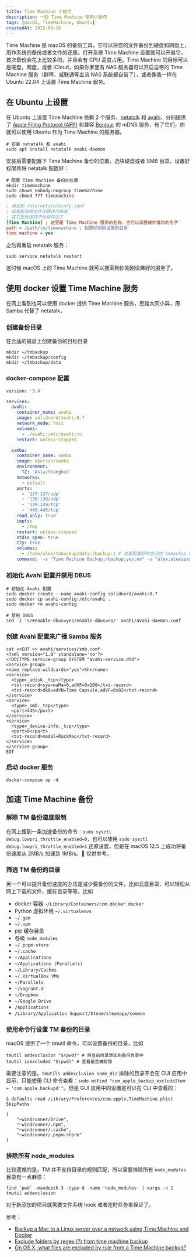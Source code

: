 ```yaml
---
title: Time Machine 小技巧
description: 一些 Time Machine 使用小技巧
tags: [macOS, TimeMachine, Ubuntu]
createdAt: 2022-08-16
---
```


Time Machine 是 macOS 的备份工具，它可以将您的文件备份到硬盘和网盘上，用作系统的备份或者文件的还原。打开系统 Time Machine 设置就可以开启它，首次备份会花上比较多的，并且会有 CPU 高度占用。Time Machine 的目标可以是硬盘，网盘，或者 iCloud，如果你家里有 NAS 服务器可以开启自带的 Time Machine 服务（群晖、威联通等主流 NAS 系统都自带了），或者像我一样在 Ubuntu 22.04 上设置 Time Machine 服务。

## 在 Ubuntu 上设置

在 Ubuntu 上设置 Time Machine 依赖 2 个服务，[netatalk](https://en.wikipedia.org/wiki/Netatalk) 和 [avahi](<https://en.wikipedia.org/wiki/Avahi_(software)>)，分别提供了 [Apple Filing Protocol (AFP)](https://en.wikipedia.org/wiki/Apple_Filing_Protocol) 和兼容 [Bonjour](<https://en.wikipedia.org/wiki/Bonjour_(software)>) 的 mDNS 服务，有了它们，你就可以使用 Ubuntu 作为 Time Machine 的服务器。

```shell
# 安装 netatalk 和 avahi
sudo apt install netatalk avahi-daemon
```

安装后需要配置下 Time Machine 备份的位置，选块硬盘或者 SMB 目录，设置好权限并将 netatalk 配置好：

```shell
# 配置 Time Machine 备份的位置
mkdir timemachine
sudo chown nobody:nogroup timemachine
sudo chmod 777 timemachine
```

```ini
; 添加到 /etc/netatalk/afp.conf
; 或者取消原文件注释进行修改
; 其它部分保持不动就可以了
[Time Machine] ; 这里是 Time Machine 服务的名称，也可以设置成你喜欢的名字
path = /path/to/timemachine ; 配置好刚刚设置的目录
time machine = yes
```

之后再重启 netatalk 服务：

```shell
sudo service netatalk restart
```

这时候 macOS 上的 Time Machine 就可以搜索到你刚刚设置好的服务了。

## 使用 docker 设置 Time Machine 服务

在网上看到也可以使用 docker 提供 Time Machine 服务，思路大同小异，用 Samba 代替了 netatalk，

### 创建备份目录

在合适的磁盘上创建备份的目标目录

```shell
mkdir ~/tmbackup
mkdir ~/tmbackup/config
mkdir ~/tmbackup/data
```

### docker-compose 配置

```yaml
version: '3.4'

services:
  avahi:
    container_name: avahi
    image: solidnerd/avahi:0.7
    network_mode: host
    volumes:
      - ./avahi:/etc/avahi:ro
    restart: unless-stopped

  samba:
    container_name: samba
    image: dperson/samba
    environment:
      TZ: 'Asia/Shanghai'
    networks:
      - default
    ports:
      - '137:137/udp'
      - '138:138/udp'
      - '139:139/tcp'
      - '445:445/tcp'
    read_only: true
    tmpfs:
      - /tmp
    restart: unless-stopped
    stdin_open: true
    tty: true
    volumes:
      - /home/alex/tmbackup/data:/backup:z # 这里配置好你自己的 tmbackup volume
    command: '-s "Time Machine Backup;/backup;yes;no" -u "alex;alexspasswd"' # 记得修改用户名和密码
```

### 初始化 Avahi 配置并禁用 DBUS

```shell
# 初始化 Avahi 配置
sudo docker create --name avahi-config solidnerd/avahi:0.7
sudo docker cp avahi-config:/etc/avahi .
sudo docker rm avahi-config

# 禁用 DBUS
sed -i 's/#enable-dbus=yes/enable-dbus=no/' avahi/avahi-daemon.conf
```

### 创建 Avahi 配置来广播 Samba 服务

```shell
cat <<EOT >> avahi/services/smb.conf
<?xml version="1.0" standalone='no'?>
<!DOCTYPE service-group SYSTEM "avahi-service.dtd">
<service-group>
<name replace-wildcards="yes">%h</name>
<service>
  <type>_adisk._tcp</type>
  <txt-record>sys=waMa=0,adVF=0x100</txt-record>
  <txt-record>dk0=adVN=Time Capsule,adVF=0x82</txt-record>
</service>
<service>
  <type>_smb._tcp</type>
  <port>445</port>
</service>
<service>
  <type>_device-info._tcp</type>
  <port>0</port>
  <txt-record>model=RackMac</txt-record>
</service>
</service-group>
EOT
```

### 启动 docker 服务

```shell
docker-compose up -d
```

## 加速 Time Machine 备份

### 解除 TM 备份速度限制

在网上搜到一条加速备份的命令：`sudo sysctl debug.lowpri_throttle_enabled=0`，也可以使用 `sudo sysctl debug.lowpri_throttle_enabled=1` 还原设置，但是在 macOS 12.5 上成功将备份速度从 2MB/s 加速到 1MB/s。💩 仅供参考。

### 筛选 TM 备份的目录

另一个可以提升备份速度的办法是减少要备份的文件，比如云盘目录、可以轻松从网上下载的文件、缓存目录等等。比如

- docker 容器 `~/Library/Containers/com.docker.docker`
- Python 虚拟环境 `~/.virtualenvs`
- `~/.gem`
- `~/.npm`
- pip 缓存目录
- 各级 `node_modules`
- `~/.pnpm-store`
- `~/.cache`
- `~/Applications`
- `~/Applications (Parallels)`
- `~/Library/Caches`
- `~/.VirtualBox VMs`
- `~/Parallels`
- `~/vagrant.d`
- `~/Dropbox`
- `~/Google Drive`
- `/Applications`
- `/Library/Application Support/Steam/steamapp/common`

### 使用命令行设置 TM 备份的目录

macOS 提供了一个 tmutil 命令，可以设置备份的目录，比如

```shell
tmutil addexclusion "$(pwd)" # 将当前目录添加到备份目录中
tmutil isexcluded "$(pwd)" # 查看是否被排除
```

需要注意的是，`tmutils addexclusion some_dir` 排除的目录不会在 GUI 应用中显示，只能使用 CLI 命令查看：`sudo mdfind "com_apple_backup_excludeItem = 'com.apple.backupd'"`。但是 GUI 应用中的设置是可以在 CLI 中查看的：

```shell
$ defaults read /Library/Preferences/com.apple.TimeMachine.plist SkipPaths

(
    "~windrunner/Drive",
    "~windrunner/.npm",
    "~windrunner/.cache",
    "~windrunner/.pnpm-store"
)
```

### 排除所有 node_modules

比较遗憾的是，TM 并不支持目录的规则匹配，所以需要排除所有 `node_modules` 目录有一点麻烦：

```shell
find `pwd` -maxdepth 3 -type d -name 'node_modules' | xargs -n 1 tmutil addexclusion
```

对于新添加的项目就需要文件系统 hook 或者定时任务来保证了。

参考：

- [Backup a Mac to a Linux server over a network using Time Machine and Docker](https://alexlubbock.com/time-machine-network-backup-linux)
- [Exclude folders by regex (?) from time machine backup](https://superuser.com/a/1267863/715265)
- [On OS X, what files are excluded by rule from a Time Machine backup?](https://apple.stackexchange.com/a/25833/101989)
